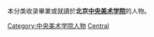 本分类收录畢業或就讀於'''北京[[中央美术学院|中央美术学院]]'''的人物。

[[Category:中央美术学院人物|Category:中央美术学院人物]]
[[Category:北京高校校友|Central]]